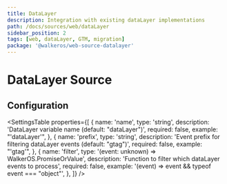 ```yaml
---
title: DataLayer
description: Integration with existing dataLayer implementations
path: /docs/sources/web/dataLayer
sidebar_position: 2
tags: [web, dataLayer, GTM, migration]
package: '@walkeros/web-source-datalayer'
---
```



# DataLayer Source

## Configuration

<SettingsTable
  properties={[
    {
      name: 'name',
      type: 'string',
      description: 'DataLayer variable name (default: "dataLayer")',
      required: false,
      example: "'dataLayer'",
    },
    {
      name: 'prefix',
      type: 'string',
      description:
        'Event prefix for filtering dataLayer events (default: "gtag")',
      required: false,
      example: "'gtag'",
    },
    {
      name: 'filter',
      type: '(event: unknown) => WalkerOS.PromiseOrValue<boolean>',
      description: 'Function to filter which dataLayer events to process',
      required: false,
      example: '(event) => event && typeof event === "object"',
    },
  ]}
/>
